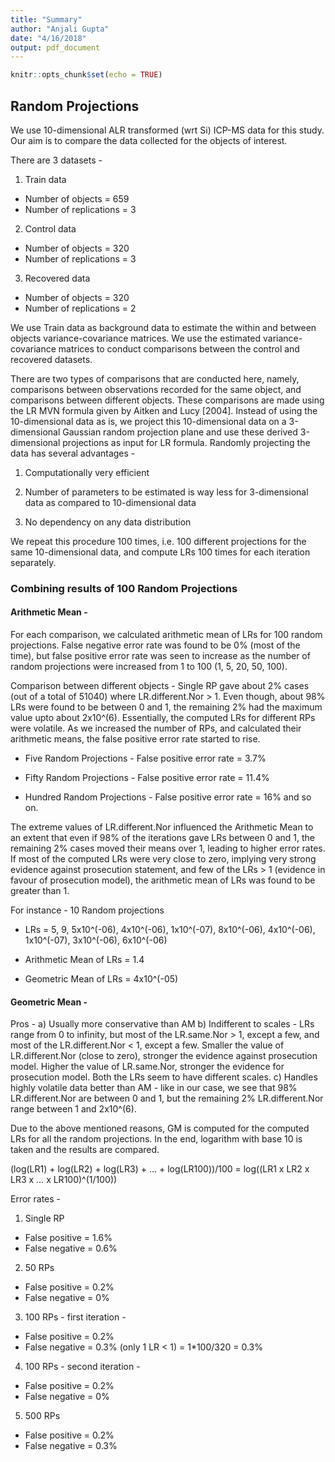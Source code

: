 ```yaml
---
title: "Summary"
author: "Anjali Gupta"
date: "4/16/2018"
output: pdf_document
---
```


```r
knitr::opts_chunk$set(echo = TRUE)
```

## Random Projections

We use 10-dimensional ALR transformed (wrt Si) ICP-MS data for this study. Our aim is to compare the data collected for the objects of interest. 

There are 3 datasets - 

1. Train data 
 - Number of objects = 659
 - Number of replications = 3

2. Control data
 - Number of objects = 320
 - Number of replications = 3

3. Recovered data
 - Number of objects = 320
 - Number of replications = 2

We use Train data as background data to estimate the within and between objects variance-covariance matrices. We use the estimated variance-covariance matrices to conduct comparisons between the control and recovered datasets.

There are two types of comparisons that are conducted here, namely, comparisons between observations recorded for the same object, and comparisons between different objects. These comparisons are made using the LR MVN formula given by Aitken and Lucy [2004]. Instead of using the 10-dimensional data as is, we project this 10-dimensional data on a 3-dimensional Gaussian random projection plane and use these derived 3-dimensional projections as input for LR formula.
Randomly projecting the data has several advantages - 

1. Computationally very efficient

2. Number of parameters to be estimated is way less for 3-dimensional data as compared to 10-dimensional data

3. No dependency on any data distribution

We repeat this procedure 100 times, i.e. 100 different projections for the same 10-dimensional data, and compute LRs 100 times for each iteration separately.

### Combining results of 100 Random Projections

#### Arithmetic Mean - 
For each comparison, we calculated arithmetic mean of LRs for 100 random projections. False negative error rate was found to be 0% (most of the time), but false positive error rate was seen to increase as the number of random projections were increased from 1 to 100 (1, 5, 20, 50, 100).

Comparison between different objects - Single RP gave about 2% cases (out of a total of 51040) where LR.different.Nor > 1. Even though, about 98% LRs were found to be between 0 and 1, the remaining 2% had the maximum value upto about 2x10^(6). Essentially, the computed LRs for different RPs were volatile.
As we increased the number of RPs, and calculated their arithmetic means, the false positive error rate started to rise.

 - Five Random Projections - False positive error rate = 3.7%

 - Fifty Random Projections - False positive error rate = 11.4%

 - Hundred Random Projections - False positive error rate = 16% and so on.

The extreme values of LR.different.Nor influenced the Arithmetic Mean to an extent that even if 98% of the iterations gave LRs between 0 and 1, the remaining 2% cases moved their means over 1, leading to higher error rates. If most of the computed LRs were very close to zero, implying very strong evidence against prosecution statement, and few of the LRs > 1 (evidence in favour of prosecution model), the arithmetic mean of LRs was found to be greater than 1.

For instance - 10 Random projections

 - LRs = 5, 9, 5x10^(-06), 4x10^(-06), 1x10^(-07), 8x10^(-06), 4x10^(-06), 1x10^(-07), 3x10^(-06), 6x10^(-06)

 - Arithmetic Mean of LRs = 1.4

 - Geometric Mean of LRs = 4x10^(-05)

#### Geometric Mean -
Pros -  a) Usually more conservative than AM
        b) Indifferent to scales - LRs range from 0 to infinity, but most of the LR.same.Nor > 1, except a few, and most of the LR.different.Nor < 1, except a few. Smaller the value of LR.different.Nor (close to zero), stronger the evidence against prosecution model. Higher the value of LR.same.Nor, stronger the evidence for prosecution model. Both the LRs seem to have different scales.
        c) Handles highly volatile data better than AM - like in our case, we see that 98% LR.different.Nor are between 0 and 1, but the remaining 2% LR.different.Nor range between 1 and 2x10^(6).

Due to the above mentioned reasons, GM is computed for the computed LRs for all the random projections. In the end, logarithm with base 10 is taken and the results are compared.

(log(LR1) + log(LR2) + log(LR3) + ... + log(LR100))/100 = log((LR1 x LR2 x LR3 x ... x LR100)^(1/100))

Error rates - 

1. Single RP
 - False positive = 1.6%
 - False negative = 0.6%

2. 50 RPs
 - False positive = 0.2%
 - False negative = 0%

3. 100 RPs - first iteration - 
 - False positive = 0.2%
 - False negative = 0.3% (only 1 LR < 1) = 1*100/320 = 0.3%

4. 100 RPs - second iteration - 
 - False positive = 0.2%
 - False negative = 0%

5. 500 RPs
 - False positive = 0.2%
 - False negative = 0.3%
